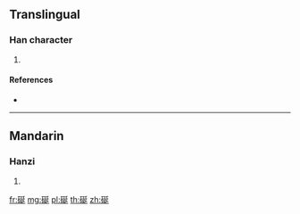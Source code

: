 {{character info/new}}
==Translingual==

===Han character===
{{Han char|rn=112|rad=石|as=07|sn=12|four=|canj=MRNKM,MRNKV}}

# {{defn|Han|sort=石07}}

====References====
* {{Han ref|kx=0830.200|dkj=24206|dj=1246.190|hdz=42429.070|uh=785F|ud=30815}}

----

==Mandarin==

===Hanzi===
{{cmn-hanzi|pin=[[chàn]] ([[chan4]])|wg=ch'an<sup>4</sup>}}

# {{defn|lang=cmn|sort=石07}}

[[fr:硟]]
[[mg:硟]]
[[pl:硟]]
[[th:硟]]
[[zh:硟]]